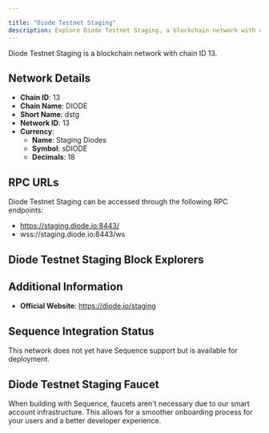 ```yaml
---

title: "Diode Testnet Staging"
description: Explore Diode Testnet Staging, a blockchain network with chain ID 13. Learn about its native currency, Staging Diodes, and how to interact with the network.
---
```




Diode Testnet Staging is a blockchain network with chain ID 13.

## Network Details

- **Chain ID**: 13
- **Chain Name**: DIODE
- **Short Name**: dstg
- **Network ID**: 13
- **Currency**: 
  - **Name**: Staging Diodes
  - **Symbol**: sDIODE
  - **Decimals**: 18

## RPC URLs

Diode Testnet Staging can be accessed through the following RPC endpoints:

- https://staging.diode.io:8443/
- wss://staging.diode.io:8443/ws

## Diode Testnet Staging Block Explorers



## Additional Information

- **Official Website**: https://diode.io/staging

## Sequence Integration Status

This network does not yet have Sequence support but is available for deployment.

## Diode Testnet Staging Faucet

When building with Sequence, faucets aren't necessary due to our smart account infrastructure. This allows for a smoother onboarding process for your users and a better developer experience.
